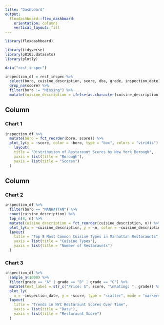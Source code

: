 ```yaml
---
title: "Dashboard"
output: 
  flexdashboard::flex_dashboard:
    orientation: columns
    vertical_layout: fill
---
```


```r
library(flexdashboard)

library(tidyverse)
library(p8105.datasets)
library(plotly)

```


```r
data("rest_inspec") 
```

```r
inspection_df = rest_inspec %>% 
  select(boro, cuisine_description, score, dba, grade, inspection_date) %>% 
  drop_na(score) %>% 
  filter(boro != "Missing") %>% 
  mutate(cuisine_description = ifelse(as.character(cuisine_description) == "Latin (Cuban, Dominican, Puerto Rican, South & Central American)", "Latin", as.character(cuisine_description)))

```

Column {data-width=650}
-----------------------------------------------------------------------

### Chart 1

```r
inspection_df %>% 
  mutate(boro = fct_reorder(boro, score)) %>% 
  plot_ly(y = ~score, color = ~boro, type = "box", colors = "viridis") %>% 
    layout(
    title = "Distribution of Restaraunt Scores by New York Borough",
    xaxis = list(title = "Borough"),
    yaxis = list(title = "Scores")
  )
```

Column {data-width=350}
-----------------------------------------------------------------------

### Chart 2

```r
inspection_df %>% 
  filter(boro == "MANHATTAN") %>%
  count(cuisine_description) %>%
  top_n(8, n) %>% 
  mutate(cuisine_description = fct_reorder(cuisine_description, n)) %>% 
  plot_ly(x = ~cuisine_description, y = ~n, color = ~cuisine_description, type = "bar", colors = "viridis") %>% 
  layout(
    title = "Top 8 Most Common Cuisine Types in Manhattan Restaraunts",
    xaxis = list(title = "Cuisine Types"),
    yaxis = list(title = "Number of Restaraunts")
  )
```

### Chart 3

```r
inspection_df %>%
  sample_n(1000) %>% 
  filter(grade == "A" | grade == "B" | grade == "C") %>%
  mutate(text_label = str_c("Price: $", score, "\nRating: ", grade)) %>% 
  plot_ly(
    x = ~inspection_date, y = ~score, type = "scatter", mode = "markers", color = ~boro, colors = "viridis", alpha = 0.5) %>% 
  layout(
    title = "Trends in NYC Restaraunt Scores Over Time",
    xaxis = list(title = "Date"),
    yaxis = list(title = "Restaraunt Score")
  )
```
